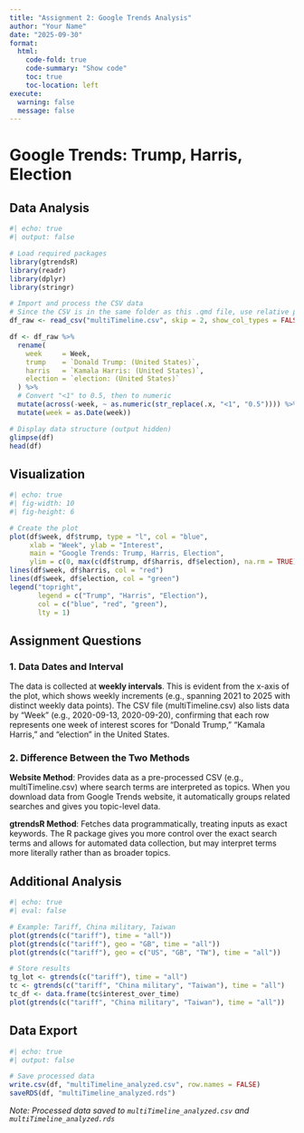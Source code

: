 ```yaml
---
title: "Assignment 2: Google Trends Analysis"
author: "Your Name"
date: "2025-09-30"
format: 
  html:
    code-fold: true
    code-summary: "Show code"
    toc: true
    toc-location: left
execute:
  warning: false
  message: false
---
```


# Google Trends: Trump, Harris, Election

## Data Analysis

```r
#| echo: true
#| output: false

# Load required packages
library(gtrendsR)
library(readr)
library(dplyr)
library(stringr)

# Import and process the CSV data
# Since the CSV is in the same folder as this .qmd file, use relative path
df_raw <- read_csv("multiTimeline.csv", skip = 2, show_col_types = FALSE)

df <- df_raw %>%
  rename(
    week     = Week,
    trump    = `Donald Trump: (United States)`,
    harris   = `Kamala Harris: (United States)`,
    election = `election: (United States)`
  ) %>%
  # Convert "<1" to 0.5, then to numeric
  mutate(across(-week, ~ as.numeric(str_replace(.x, "<1", "0.5")))) %>%
  mutate(week = as.Date(week))

# Display data structure (output hidden)
glimpse(df)
head(df)
```

## Visualization

```r
#| echo: true
#| fig-width: 10
#| fig-height: 6

# Create the plot
plot(df$week, df$trump, type = "l", col = "blue", 
     xlab = "Week", ylab = "Interest", 
     main = "Google Trends: Trump, Harris, Election",
     ylim = c(0, max(c(df$trump, df$harris, df$election), na.rm = TRUE)))
lines(df$week, df$harris, col = "red")
lines(df$week, df$election, col = "green")
legend("topright", 
       legend = c("Trump", "Harris", "Election"), 
       col = c("blue", "red", "green"), 
       lty = 1)
```

## Assignment Questions

### 1. Data Dates and Interval

The data is collected at **weekly intervals**. This is evident from the x-axis of the plot, which shows weekly increments (e.g., spanning 2021 to 2025 with distinct weekly data points). The CSV file (multiTimeline.csv) also lists data by "Week" (e.g., 2020-09-13, 2020-09-20), confirming that each row represents one week of interest scores for "Donald Trump," "Kamala Harris," and "election" in the United States.

### 2. Difference Between the Two Methods

**Website Method**: Provides data as a pre-processed CSV (e.g., multiTimeline.csv) where search terms are interpreted as topics. When you download data from Google Trends website, it automatically groups related searches and gives you topic-level data.

**gtrendsR Method**: Fetches data programmatically, treating inputs as exact keywords. The R package gives you more control over the exact search terms and allows for automated data collection, but may interpret terms more literally rather than as broader topics.

## Additional Analysis

```r
#| echo: true
#| eval: false

# Example: Tariff, China military, Taiwan
plot(gtrends(c("tariff"), time = "all"))
plot(gtrends(c("tariff"), geo = "GB", time = "all"))
plot(gtrends(c("tariff"), geo = c("US", "GB", "TW"), time = "all"))

# Store results
tg_lot <- gtrends(c("tariff"), time = "all")
tc <- gtrends(c("tariff", "China military", "Taiwan"), time = "all")
tc_df <- data.frame(tc$interest_over_time)
plot(gtrends(c("tariff", "China military", "Taiwan"), time = "all"))
```

## Data Export

```r
#| echo: true
#| output: false

# Save processed data
write.csv(df, "multiTimeline_analyzed.csv", row.names = FALSE)
saveRDS(df, "multiTimeline_analyzed.rds")
```

*Note: Processed data saved to `multiTimeline_analyzed.csv` and `multiTimeline_analyzed.rds`*
